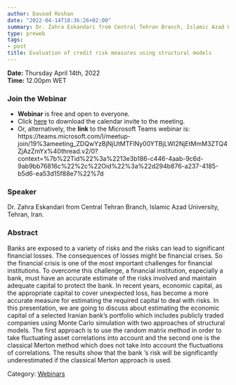 ```yaml
---
author: Davood Roshan
date: "2022-04-14T18:36:26+02:00"
summary: Dr. Zahra Eskandari from Central Tehran Branch, Islamic Azad University, Tehran, Iran will speak about the estimation methods of economic capital where has been recently become an appropriate capital to cover unexpected losses in financial institutions, especially banks. Accurate estimation of economic capital is therefore essential to protect banks against the risks.
type: preweb
tags:
- post
title: Evaluation of credit risk measures using structural models
---
```

**Date:** Thursday April 14th, 2022 <br>
**Time:** 12.00pm WET <br>

### Join the Webinar

  - **Webinar** is free and open to everyone. 
  - Click [here](/webinars/posts/webinar13_calendar_invite.ics) to download the calendar invite to the meeting. 
  - Or, alternatively, the **link** to the Microsoft Teams webinar is: https://teams.microsoft.com/l/meetup-join/19%3ameeting_ZDQwYzBjNjUtMTFlNy00YTBjLWI2NjEtMmM3ZTQ4ZjAzZmYx%40thread.v2/0?context=%7b%22Tid%22%3a%2213e3b186-c446-4aab-9c6d-9ab9bb76816c%22%2c%22Oid%22%3a%22d294b876-a237-4185-b5d6-ea53d15f88e7%22%7d <br>


### Speaker
Dr. Zahra Eskandari from Central Tehran Branch, Islamic Azad University, Tehran, Iran.


### Abstract
Banks are exposed to a variety of risks and the risks can lead to significant financial losses. The consequences of losses might be financial crises. So the financial crisis is one of the most important challenges for financial institutions. To overcome this challenge, a financial institution, especially a bank, must have an accurate estimate of the risks involved and maintain adequate capital to protect the bank. In recent years, economic capital, as the appropriate capital to cover unexpected loss, has become a more accurate measure for estimating the required capital to deal with risks.
In this presentation, we are going to discuss about estimating the economic capital of a selected Iranian bank's portfolio which includes publicly traded companies using Monte Carlo simulation with two approaches of structural models. The first approach is to use the random matrix method in order to take fluctuating asset correlations into account and the second one is the classical Merton method which does not take into account the fluctuations of correlations. The results show that the bank ‘s risk will be significantly underestimated if the classical Merton approach is used.


Category: [<u>Webinars</u>](/webinars/)
